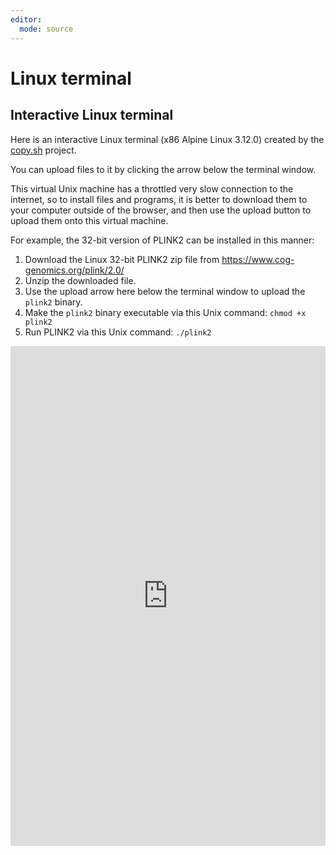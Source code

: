 ```yaml
---
editor: 
  mode: source
---
```


# Linux terminal

## Interactive Linux terminal

Here is an interactive Linux terminal (x86 Alpine Linux 3.12.0) created by the [copy.sh](http://copy.sh/v86/) project.

You can upload files to it by clicking the arrow below the terminal window.

This virtual Unix machine has a throttled very slow connection to the internet, so to install files and programs, it is better to download them to your computer outside of the browser, and then use the upload button to upload them onto this virtual machine.  

For example, the 32-bit version of PLINK2 can be installed in this manner: 

1. Download the Linux 32-bit PLINK2 zip file from <https://www.cog-genomics.org/plink/2.0/>
2. Unzip the downloaded file.
3. Use the upload arrow here below the terminal window to upload the `plink2` binary.
4. Make the `plink2` binary executable via this Unix command: `chmod +x plink2`
5. Run PLINK2 via this Unix command: `./plink2`

```{=html}
<iframe width="100%" height="800" src="https://bellard.org/jslinux/vm.html?url=alpine-x86.cfg&mem=192" allowfullscreen scrolling="yes" class="iframe-class" frameborder="0"></iframe>
```
